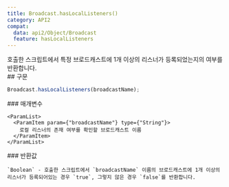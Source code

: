 ```yaml
---
title: Broadcast.hasLocalListeners()
category: API2
compat:
  data: api2/Object/Broadcast
  feature: hasLocalListeners
---
```


<Section>
  호출한 스크립트에서 특정 브로드캐스트에 1개 이상의 리스너가 등록되었는지의 여부를 반환합니다.
</Section>
<Section>
  ## 구문

  ~~~js
  Broadcast.hasLocalListeners(broadcastName);
  ~~~

  <Section>
    ### 매개변수

    <ParamList>
      <ParamItem param={"broadcastName"} type={"String"}>
        로컬 리스너의 존재 여부를 확인할 브로드캐스트 이름
      </ParamItem>
    </ParamList>
  </Section>
  <Section>
    ### 반환값

    `Boolean` - 호출한 스크립트에서 `broadcastName` 이름의 브로드캐스트에 1개 이상의 리스너가 등록되어있는 경우 `true`, 그렇지 않은 경우 `false`를 반환합니다.
  </Section>
</Section>